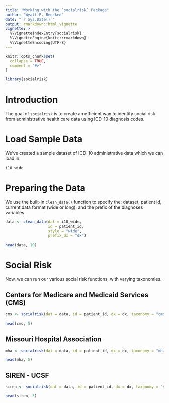 ```yaml
---
title: "Working with the `socialrisk` Package"
author: "Wyatt P. Bensken"
date: "`r Sys.Date()`"
output: rmarkdown::html_vignette
vignette: >
  %\VignetteIndexEntry{socialrisk}
  %\VignetteEngine{knitr::rmarkdown}
  %\VignetteEncoding{UTF-8}
---
```


```r
knitr::opts_chunk$set(
  collapse = TRUE,
  comment = "#>"
)
```

```r

library(socialrisk)
```

# Introduction

The goal of `socialrisk` is to create an efficient way to identify social risk from administrative health care data using ICD-10 diagnosis codes.

# Load Sample Data

We've created a sample dataset of ICD-10 administrative data which we can load in.

```r
i10_wide
```

# Preparing the Data

We use the built-in `clean_data()` function to specify the: dataset, patient id, current data format (wide or long), and the prefix of the diagnoses variables.

```r
data <- clean_data(dat = i10_wide,
                   id = patient_id,
                   style = "wide",
                   prefix_dx = "dx")
```

```r
head(data, 10)
```

# Social Risk

Now, we can run our various social risk functions, with varying taxonomies.

## Centers for Medicare and Medicaid Services (CMS)

```r
cms <- socialrisk(dat = data, id = patient_id, dx = dx, taxonomy = "cms")
```

```r
head(cms, 5)
```

## Missouri Hospital Association

```r
mha <- socialrisk(dat = data, id = patient_id, dx = dx, taxonomy = "mha")
```

```r
head(mha, 5)
```

## SIREN - UCSF

```r
siren <- socialrisk(dat = data, id = patient_id, dx = dx, taxonomy = "siren")
```

```r
head(siren, 5)
```


